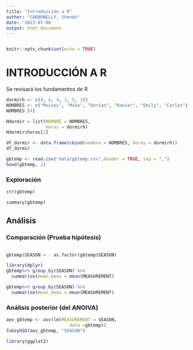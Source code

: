 ```yaml
---
title: "Introducción a R"
author: "CARBONELLY, Shendo"
date: '2023-07-06'
output: html_document
---
```

```r

```

```r
knitr::opts_chunk$set(echo = TRUE)
```

# INTRODUCCIÓN A R

Se revisará los fundamentos de R



```r
dormirh <- c(8, 6, 4, 3, 5, 10)
NOMBRES <- c("Moises", "Mika", "Dorian", "Ranier", "Emily", "Carlos")
NOMBRES [4]

```


```r
Hdormir = list(NOMBRE = NOMBRES,
               horas = dormirh)
Hdormir$horas[2]
```


```r
df_dormir <- data.frame(cbind(nombre = NOMBRES, horas = dormirh))
df_dormir

```

```r
gbtemp <- read.csv("data/gbtemp.csv",header = TRUE, sep = ",")
head(gbtemp, 2)

```

### Exploración 

```r
str(gbtemp)
```
```r
summary(gbtemp)
```

## Análisis

### Comparación (Prueba hipótesis)
```r

```

```r
gbtemp$SEASON < - as.factor(gbtemp$SEASON)

library(dplyr)
gbtemp%>% group_by(SEASON) %>% 
  summarise(mean_meas = mean(MEASUREMENT)
```


```r
gbtemp%>% group_by(SEASON) %>% 
  summarise(mean_meas = mean(MEASUREMENT)
```
### Análisis posterior (del ANOIVA)
```r
aov_gbtemp <- aov(lm(MEASUREMENT = SEASON, 
                        data =gbtemp))
TukeyHSD(aov_gbtemp, "SEASON")
```


```r
library(ggplot2)
```

